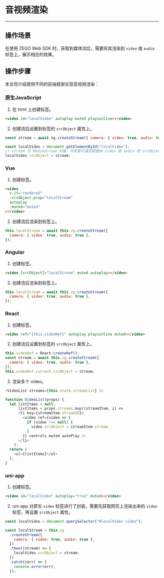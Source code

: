 # 音视频渲染

---

## 操作场景

在使用 ZEGO Web SDK 时，获取到媒体流后，需要将其渲染到 `video` 或 `audio` 标签上，展示相应的效果。

## 操作步骤

本文将介绍使用不同的前端框架实现音视频渲染：

### 原生JavaScript

1. 在 html 上创建标签。

```html
<video id="localVideo" autoplay muted playsinline></video>
```

2. 创建流后设置到标签的 `srcObject` 属性上。

```javascript
const stream = await zg.createStream({ camera: { video: true, audio: true } });

const localVideo = document.getElementById("localVideo");
// stream 为 MediaStream 对象，开发者可通过赋值给 video 或 audio 的 srcObject 属性进行渲染
localVideo.srcObject = stream;
```


### Vue

1. 创建标签。

```html
<video
  v-if="rendered"
  :srcObject.prop="localStream"
  autoplay
  :muted="muted"
></video>
```

2. 创建流后渲染到标签上。

```javascript
this.localStream = await this.zg.createStream({
  camera: { video: true, audio: true },
});
```

### Angular

1. 创建标签。

```html
<video [srcObject]="localStream" muted autoplay></video>
```

2. 创建流后渲染到标签上。

```javascript
this.localStream = await this.zg.createStream({
  camera: { video: true, audio: true },
});
```

### React

1. 创建标签。

```html
<video ref="{this.videoRef}" autoplay playsinline muted></video>
```

2. 创建流后设置到标签的 `srcObject` 属性上。

```javascript
this.videoRef = React.createRef();
const stream = await this.zg.createStream({
  camera: { video: true, audio: true },
});
this.videoRef.current.srcObject = stream;
```

2. 渲染多个 video。

```javascript
<VideoList streams={this.state.streamList} />

function VideoList(props) {
  let listItems = null;
      listItems = props.streams.map((streamItem, i) =>
      <li key={streamItem.streamID}>
        <video ref={video => {
          if (video !== null) {
            video.srcObject = streamItem.stream
          }
        }} controls muted autoPlay />
      </li>
    );
  return (
    <ul>{listItems}</ul>
  );
}
```
### uni-app

1. 创建标签。

```html
<video id="localVideo" autoplay="true" muted></video>
```

2. uni-app 对原生 `video` 标签进行了封装，需要先获取网页上渲染出来的 `video` 标签，再设置 `srcObject` 属性。

```javascript
const localVideo = document.querySelector("#localVideo video");

const localStream = this.zg
  .createStream({
    camera: { video: true, audio: true },
  })
  .then((stream) => {
    localVideo.srcObject = stream;
  })
  .catch((err) => {
    console.error(err);
  });
```
